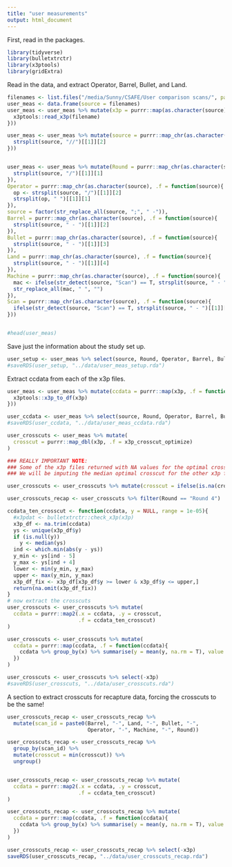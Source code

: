 ```yaml
---
title: "user measurements"
output: html_document
---
```


First, read in the packages.  

```r
library(tidyverse)
library(bulletxtrctr)
library(x3ptools)
library(gridExtra)
```

Read in the data, and extract Operator, Barrel, Bullet, and Land.  

```r
filenames <- list.files("/media/Sunny/CSAFE/User comparison scans/", pattern = "*.x3p", full.names = T, recursive = T)
user_meas <- data.frame(source = filenames)
user_meas <- user_meas %>% mutate(x3p = purrr::map(as.character(source), .f = function(filename){
  x3ptools::read_x3p(filename)
}))

user_meas <- user_meas %>% mutate(source = purrr::map_chr(as.character(source), .f = function(source){
  strsplit(source, "//")[[1]][2]
}))


user_meas <- user_meas %>% mutate(Round = purrr::map_chr(as.character(source), .f = function(source){
  strsplit(source, "/")[[1]][1]
}), 
Operator = purrr::map_chr(as.character(source), .f = function(source){
  op <- strsplit(source, "/")[[1]][2]
  strsplit(op, " ")[[1]][1]
}), 
source = factor(str_replace_all(source, ";", " -")),
Barrel = purrr::map_chr(as.character(source), .f = function(source){
  strsplit(source, " - ")[[1]][2]
}), 
Bullet = purrr::map_chr(as.character(source), .f = function(source){
  strsplit(source, " - ")[[1]][3]
}), 
Land = purrr::map_chr(as.character(source), .f = function(source){
  strsplit(source, " - ")[[1]][4]
}), 
Machine = purrr::map_chr(as.character(source), .f = function(source){
  mac <- ifelse(str_detect(source, "Scan") == T, strsplit(source, " - ")[[1]][6], strsplit(source, " - ")[[1]][5]) 
  str_replace_all(mac, " ", "")
}), 
Scan = purrr::map_chr(as.character(source), .f = function(source){
  ifelse(str_detect(source, "Scan") == T, strsplit(source, " - ")[[1]][5], "Scan 1")
}))


#head(user_meas)
```


Save just the information about the study set up.  
```r
user_setup <- user_meas %>% select(source, Round, Operator, Barrel, Bullet, Land, Machine, Scan)
#saveRDS(user_setup, "../data/user_meas_setup.rda")

```


Extract ccdata from each of the x3p files.  
```r
user_meas <- user_meas %>% mutate(ccdata = purrr::map(x3p, .f = function(x3p){
  x3ptools::x3p_to_df(x3p)
}))

user_ccdata <- user_meas %>% select(source, Round, Operator, Barrel, Bullet, Land, Machine, Scan, ccdata)
#saveRDS(user_ccdata, "../data/user_meas_ccdata.rda")
```


```r
user_crosscuts <- user_meas %>% mutate(
  crosscut = purrr::map_dbl(x3p, .f = x3p_crosscut_optimize)
)

### REALLY IMPORTANT NOTE: 
### Some of the x3p files returned with NA values for the optimal crosscut.
### We will be imputing the median optimal crosscut for the other x3p files.  

user_crosscuts <- user_crosscuts %>% mutate(crosscut = ifelse(is.na(crosscut), median(crosscut, na.rm = T), crosscut))

user_crosscuts_recap <- user_crosscuts %>% filter(Round == "Round 4")

ccdata_ten_crosscut <- function(ccdata, y = NULL, range = 1e-05){
  #x3pdat <- bulletxtrctr::check_x3p(x3p)
  x3p_df <- na.trim(ccdata)
  ys <- unique(x3p_df$y)
  if (is.null(y))
    y <- median(ys)
  ind <- which.min(abs(y - ys))
  y_min <- ys[ind - 5]
  y_max <- ys[ind + 4]
  lower <- min(y_min, y_max)
  upper <- max(y_min, y_max)
  x3p_df_fix <- x3p_df[x3p_df$y >= lower & x3p_df$y <= upper,]
  return(na.omit(x3p_df_fix))
}
# now extract the crosscuts
user_crosscuts <- user_crosscuts %>% mutate(
  ccdata = purrr::map2(.x = ccdata, .y = crosscut, 
                       .f = ccdata_ten_crosscut)
)

user_crosscuts <- user_crosscuts %>% mutate(
  ccdata = purrr::map(ccdata, .f = function(ccdata){
    ccdata %>% group_by(x) %>% summarise(y = mean(y, na.rm = T), value = mean(value, na.rm = T))
  })
)

user_crosscuts <- user_crosscuts %>% select(-x3p)
#saveRDS(user_crosscuts, "../data/user_crosscuts.rda")
```

A section to extract crosscuts for recapture data, forcing the crosscuts to be the same!  

```r
user_crosscuts_recap <- user_crosscuts_recap %>% 
  mutate(scan_id = paste0(Barrel, "-", Land, "-", Bullet, "-", 
                          Operator, "-", Machine, "-", Round))

user_crosscuts_recap <- user_crosscuts_recap %>% 
  group_by(scan_id) %>% 
  mutate(crosscut = min(crosscut)) %>%
  ungroup()


user_crosscuts_recap <- user_crosscuts_recap %>% mutate(
  ccdata = purrr::map2(.x = ccdata, .y = crosscut, 
                       .f = ccdata_ten_crosscut)
)

user_crosscuts_recap <- user_crosscuts_recap %>% mutate(
  ccdata = purrr::map(ccdata, .f = function(ccdata){
    ccdata %>% group_by(x) %>% summarise(y = mean(y, na.rm = T), value = mean(value, na.rm = T))
  })
)

user_crosscuts_recap <- user_crosscuts_recap %>% select(-x3p)
saveRDS(user_crosscuts_recap, "../data/user_crosscuts_recap.rda")
```


